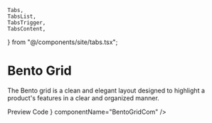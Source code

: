     Tabs,
    TabsList,
    TabsTrigger,
    TabsContent,
} from "@/components/site/tabs.tsx";

# Bento Grid
The Bento grid is a clean and elegant layout designed to highlight a product's features in a clear and organized manner.


<Tabs defaultValue="preview" className="">
  <TabsList>
    <TabsTrigger value="preview">Preview</TabsTrigger>
    <TabsTrigger value="code">Code</TabsTrigger>
  </TabsList>
  <TabsContent value="preview">
    <ComponentRenderer component={<BentoGridCom />} componentName="BentoGridCom" />
  </TabsContent>
  <TabsContent value="code">
    <CodeBlock filePath="src/app/components/bento-grid/bento-grid.tsx" />
  </TabsContent>
</Tabs>